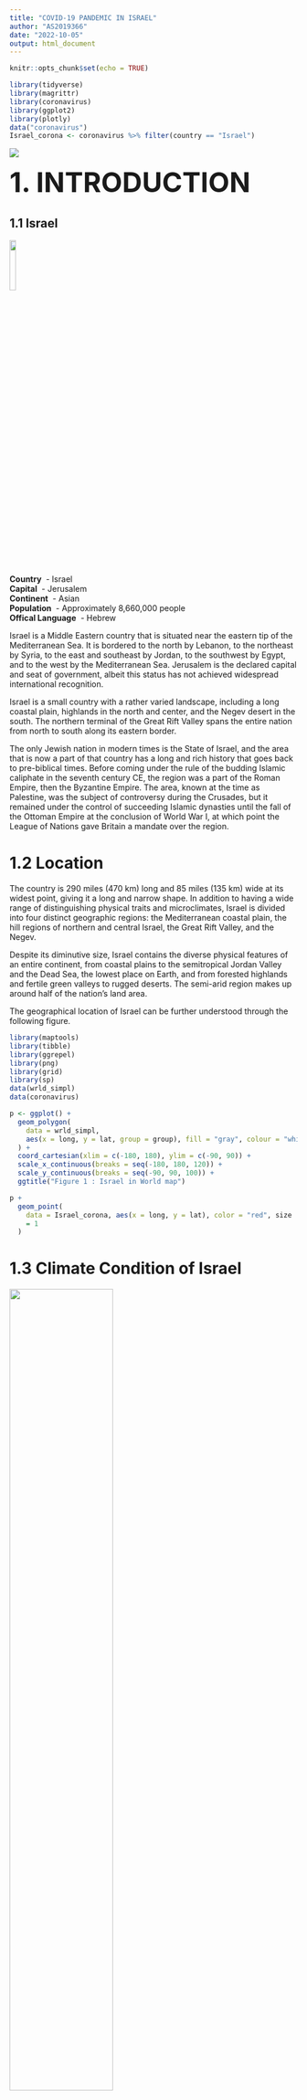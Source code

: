 ---
title: "COVID-19 PANDEMIC IN ISRAEL"
author: "AS2019366"
date: "2022-10-05"
output: html_document
---

```{r setup, include=FALSE}
knitr::opts_chunk$set(echo = TRUE)
```

```{r echo=FALSE, message=FALSE, warning=FALSE}
library(tidyverse)
library(magrittr)
library(coronavirus)
library(ggplot2)
library(plotly)
data("coronavirus")
Israel_corona <- coronavirus %>% filter(country == "Israel")

```


<p align="center">
![](https://www.wwlp.com/wp-content/uploads/sites/26/2020/03/AP717309141425-2-3.jpg)

</p>

 <font size="10"> **1. INTRODUCTION**</font>
 
## 1.1 Israel

![](https://upload.wikimedia.org/wikipedia/commons/thumb/d/d4/Flag_of_Israel.svg/2560px-Flag_of_Israel.svg.png){height=15%, width=15%}
\
**Country** &nbsp;- Israel\
**Capital** &nbsp;- Jerusalem\
**Continent** &nbsp;- Asian\
**Population** &nbsp;- Approximately 8,660,000 people\
**Offical Language** &nbsp;- Hebrew\

Israel is a Middle Eastern country that is situated near the eastern tip of the Mediterranean Sea. It is bordered to the north by Lebanon, to the northeast by Syria, to the east and southeast by Jordan, to the southwest by Egypt, and to the west by the Mediterranean Sea. Jerusalem is the declared capital and seat of government, albeit this status has not achieved widespread international recognition.

Israel is a small country with a rather varied landscape, including a long coastal plain, highlands in the north and center, and the Negev desert in the south. The northern terminal of the Great Rift Valley spans the entire nation from north to south along its eastern border.

The only Jewish nation in modern times is the State of Israel, and the area that is now a part of that country has a long and rich history that goes back to pre-biblical times. Before coming under the rule of the budding Islamic caliphate in the seventh century CE, the region was a part of the Roman Empire, then the Byzantine Empire. The area, known at the time as Palestine, was the subject of controversy during the Crusades, but it remained under the control of succeeding Islamic dynasties until the fall of the Ottoman Empire at the conclusion of World War I, at which point the League of Nations gave Britain a mandate over the region.

# 1.2 Location

The country is 290 miles (470 km) long and 85 miles (135 km) wide at its widest point, giving it a long and narrow shape. In addition to having a wide range of distinguishing physical traits and microclimates, Israel is divided into four distinct geographic regions: the Mediterranean coastal plain, the hill regions of northern and central Israel, the Great Rift Valley, and the Negev.


Despite its diminutive size, Israel contains the diverse physical features of an entire continent, from coastal plains to the semitropical Jordan Valley and the Dead Sea, the lowest place on Earth, and from forested highlands and fertile green valleys to rugged deserts. The semi-arid region makes up around half of the nation's land area.

The geographical location of Israel can be further understood through the following figure.

```{r, echo=FALSE, message=FALSE, warning=FALSE }
library(maptools)
library(tibble)
library(ggrepel)
library(png)
library(grid)
library(sp)
data(wrld_simpl)
data(coronavirus)

p <- ggplot() +
  geom_polygon(
    data = wrld_simpl,
    aes(x = long, y = lat, group = group), fill = "gray", colour = "white"
  ) +
  coord_cartesian(xlim = c(-180, 180), ylim = c(-90, 90)) +
  scale_x_continuous(breaks = seq(-180, 180, 120)) +
  scale_y_continuous(breaks = seq(-90, 90, 100)) +
  ggtitle("Figure 1 : Israel in World map")

p +
  geom_point(
    data = Israel_corona, aes(x = long, y = lat), color = "red", size
    = 1
  )
```
</p>
# 1.3 Climate Condition of Israel
<p align="left">
![](https://i.ytimg.com/vi/CqYPtcvcW-Q/maxresdefault.jpg){heigh=60%, width=60%}
</P>

Israel's climate is characterized by a lot of sunshine and a rainy season from November to April. The total annual precipitation varies from 20-30 inches (50-70 cm) in the north to approximately an inch (2.5 cm) in the far south. The regional climate varies greatly, with hot, humid summers and mild, wet winters on the coastal plain; dry, warm summers and moderately cold winters with rain and sporadic light snow in the hill regions; hot, dry summers and pleasant winters in the Jordan Valley; and semi-arid conditions with warm to hot days and cool nights in the south.

# 1.4 Main Cities of Israel
Since King David established Jerusalem as the capital of his kingdom around three thousand years ago, Jerusalem, the capital of Israel, has been at the center of the Jewish people's national and spiritual life. It is the country's largest city today. It is a flourishing, vibrant metropolis.

The country's industrial, commercial, financial, and cultural activities are centered in Tel Aviv-Yafo, which was established in 1909 as the first Jewish city in modern times.

Since ancient times, people have known Haifa as a coastal town. It is currently a significant port on the Mediterranean and the industrial and commercial hub of northern Israel.

The greatest urban area in the south today is Be'er Sheva, which the Bible refers to as the patriarchs' encampment. For the entire southern region, it offers administrative, economic, health, educational, and cultural services.

# 1.5 COVID-19 pandemic in Israel

The COVID-19 pandemic in Israel is part of the worldwide pandemic of coronavirus disease 2019 (COVID-19) caused by severe acute respiratory syndrome coronavirus 2. Israel's first COVID-19 case was identified on February 21, 2020, when a female citizen tested positive for COVID-19 at the Sheba Medical Center after return from quarantine on the Diamond Princess ship in Japan. On 23 February, a second former Diamond Princess passenger tested positive, and was admitted to a hospital for isolation. The total number of confirmed cases increased to 1,000 within about 30 days, with a doubling time of less than 3 days.

# 1.6 Lockdown status and actions taken by the government
<p align="left">
![](https://reason.org/wp-content/uploads/dreamstime_xl_177999317-scaled.jpg){heigh=60%, width=60%}
</p>

* Prime Minister Benjamin Netanyahu proclaimed a national state of emergency on March 19. Israeli citizens were prohibited from leaving their homes unless it was absolutely essential.

* The government ordered a two-week self-isolation for all visitors, and non-residents and non-citizens who had spent 14 days in South Korea prior to arriving were prohibited. Also, the government ordered the closure of all schools and universities and the partial switch to distance learning.

* All non-essential businesses were required to close. Additionally, employees were required to increase social distance between their coworkers and, if possible, allow them to work from home, while people's ability to move around outside of their homes was severely constrained.

* On April 1, the government intended to impose stricter cautious measures on its inhabitants, including a ban on all public meetings, including prayer quorums of 10 men, a restriction on household outings to two individuals, and a requirement that they constantly wear face masks in public. Every Israeli citizen must now cover their lips and nose when leaving their houses as of April 12. Children under the age of six, persons with emotional, mental, or medical issues that would prevent them from wearing a mask, drivers in their automobiles, people by themselves in a building, and frequent coworkers as long as they keep social distance are the only exceptions.

* On July 1, the Knesset reauthorized ISA mobile phone tracking of infected individuals by enacting the Law to Authorize the ISA to Assist in the National Effort to Contain the Spread of the Novel Coronavirus. On 6 July 2020, following over two weeks of continued increase in the number of new daily cases, Netanyahu announced new social distancing guidelines, approved by the government.

* In December 2020, the number of cases had risen consistently to over 3,000 per day with a test positivity rate of over 5%. A number of nations reported the emergence of new, more contagious COVID-19 strains; around the end of December, Israel reported its first cases of the Alpha variety. In January 2021, the Beta variant's first instances were found. On 24 December 2020, the government declared a third nationwide lockdown, to begin on 27 December 2020.

* Israel reached a vaccination rate of above 50% after the national immunization campaign from late December to April 2021, and 9% of the population recovered from COVID-19, leading to a decrease in new cases and fatalities. The first cases of the Delta variant were found in Israel in April 2021. The first case of the Gamma variant was also discovered in May 2021.

* On 25 June 2021, the requirement for mask indoors was reinstituted due to the rise in cases. On 29 July 2021, the green pass requirement was reinstituted for indoor events with 100 or more participants.

* On 29 July 2021, a third vaccination was approved for persons aged 60 or older due to observed waning efficacy of the Pfizer vaccine to the prevalent Delta variant. The vaccine booster was later approved for all those 12 and older.

* On 8 August 2021, restrictions renewed by the government came into effect to slow the spread of the Delta variant and included expanding proof of vaccine and mask-wearing requirements for some gatherings, and a shift back to more work from home, quarantines, and travel restrictions.

* Israel stopped allowing visitors on November 28, 2021. Israel also provided a list of "red" nations where Israelis were not permitted to travel and began offering a 4th dose of the Pfizer vaccine to those 60 or older on 2 January 2022.




 <font size="10"> **2. EXPLORATARY DATA ANALYSIS**</font>


# 2.1 COVID-19 Statistics of Israel

```{r ,echo=FALSE, message=FALSE, warning=FALSE}

coronavirus$cases <- abs(coronavirus$cases)
coronavirus <- as.data.frame(coronavirus, stringAsFactors = TRUE)
Israel_corona <- coronavirus %>% filter(country == "Israel")
Israel_corona <- Israel_corona %>% mutate(cases = replace(cases, which(cases <0), NA))

Israel_corona <- as.data.frame(Israel_corona)
summary(Israel_corona)


```


### **Israel Daily Confirmed Covid-19 Cases**

```{r ,echo=FALSE, message=FALSE, warning=FALSE}

Israel_corona <- coronavirus %>% filter(country == "Israel")
Israel_corona <- Israel_corona %>% mutate(cases = replace(cases, which(cases <0), 0))

confirmed_Israel_corona <- Israel_corona %>% filter(type=="confirmed")
confirmed_Israel_corona <- confirmed_Israel_corona %>% mutate(cases = replace(cases, which(cases <0), 0))


confirmed_plot <- plot_ly(confirmed_Israel_corona, x= ~date, y=~cases, type = 'scatter', mode = 'lines')
confirmed_plot <- confirmed_plot %>% layout(title = "Figure 2 - Israel: Daily Covid-19 Confirmed Cases",
                                            xaxis = list(title = "Date"),
                                            yaxis = list(title = "Number of cases")) 
confirmed_plot

```

We can clearly see the rise caused by the second Covid wave by which Israel was hit mid of September 2020. There is drastic rise can be seen in 2021 in the month of January, and 2021 in the month of September. When the 2022 comes to begin, in January the highest confirmed covid case rate was measured.  


### **Israel Daily Recovered Covid-19 Cases**

```{r echo=FALSE, message=FALSE, warning=FALSE}
library(tidyverse)
library(magrittr)
library(coronavirus)
library(ggplot2)
library(plotly)
data(coronavirus)

Israel_corona <- coronavirus %>% filter(country == "Israel")
Israel_corona <- Israel_corona %>% mutate(cases = replace(cases, which(cases <0), 0))

recover_Israel_corona <- Israel_corona %>% filter(type=="recovery")
recover_Israel_corona <- recover_Israel_corona %>% mutate(cases = replace(cases, which(cases <0), 0))


recover_plot <- plot_ly(recover_Israel_corona, x= ~date, y=~cases, type = 'scatter', mode = 'lines', color=I("#21FC48"))
recover_plot <- recover_plot %>% layout(title = "Figure 3 - Israel: Daily Covid-19 Recoveries",
                                            xaxis = list(title = "Date"),
                                            yaxis = list(title = "Number of cases")) 
recover_plot

```

When the vaccination programs are being continuously executed, we can see the rise of recovered cases respectively. In 2020 in the month of October, there is a rise of recovered cases. It is approximately 7700 patients. Though the month of January in 2021 Israel managed to come with the highest number of recovered cases.


### **Israel Daily Death Covid-19 Cases**

```{r echo=FALSE, message=FALSE, warning=FALSE}

Israel_corona <- coronavirus %>% filter(country == "Israel")
Israel_corona <- Israel_corona %>% mutate(cases = replace(cases, which(cases <0), 0))

death_Israel_corona <- Israel_corona %>% filter(type=="death")
death_Israel_corona <- death_Israel_corona %>% mutate(cases = replace(cases, which(cases <0), 0))


death_plot <- plot_ly(death_Israel_corona, x= ~date, y=~cases, type = 'scatter', mode = 'lines', color=I("#FC3121"))
death_plot <- death_plot %>% layout(title = "Figure 4 - Israel: Daily Covid-19 Death Cases",
                                            xaxis = list(title = "Date"),
                                            yaxis = list(title = "Number of cases")) 
death_plot

```

The truth that is readily evident in this situation is that since the threat was new, it was difficult for the country to manage and find remedies. But as they moved forward, they were able to reduce the risk in a respectable way. Israel was able to keep the death toll relatively low despite the increase in the number of confirmed cases.


### **Israel Total Active Covid-19 Cases**

```{r ,echo=FALSE, message=FALSE, warning=FALSE}

q1 <- coronavirus %>% filter(country =="Israel")
q2 <- q1 %>% filter(type == "confirmed")
q3 <- q1 %>% filter(type == "death")
q4 <- q1 %>% filter(type == "recovery")
dfff <- data.frame(v1 =cumsum(q2$cases - (q3$cases + q4$cases)),date =q1$date)
    

ggplot(dfff, aes(date, v1, color=I("#FC21DC")), is.na=FALSE) + geom_line() + labs(x="date", y="cases", title = "Figure 5 - Israel: Total Active Cases")

```

According to figure 5, the number of active cases are rise. Again, the exponential increase is observed from the middle of year 2021 onwards. Clearly, we can see that beginning of year 2022, active cases are rapidly increasing.


# 2.2 Local Comparison

This section explores the statistics available for confirmed, recovered, and death covid-19 cases. Here, we have compared the cases between confirmed and death as well as the cases between death and recovered. Finally, we plotted all of the confirmed, recovered, and death cases on a single graph.


### **Comparison between confirmed and deaths**

```{r ,echo=FALSE, message=FALSE, warning=FALSE}

Israel_corona <- coronavirus %>% filter(country == "Israel")
Israel_corona <- Israel_corona %>% mutate(cases = replace(cases, which(cases <0), 0))

s_Israel_corona <- Israel_corona %>% filter(type==c("death", "confirmed"))
s_Israel_corona <- s_Israel_corona %>% mutate(cases = replace(cases, which(cases <0), 0))


ggplot(s_Israel_corona, aes(date, cases, color=type), is.na=FALSE) + geom_line() + labs(x="date", y="cases", title = "Figure 6 - Comparison between confirmed and death cases")


```

Here, we can see that the number of deaths is significantly lower than the number of confirmed cases in Israel. It seems most of the Covid-19 patients have recovered. The reason for that seems to be vaccination programs and government actions.


### **Comparison between death and recovered**

```{r ,echo=FALSE, message=FALSE, warning=FALSE}

Israel_corona <- coronavirus %>% filter(country == "Israel")
Israel_corona <- Israel_corona %>% mutate(cases = replace(cases, which(cases <0), 0))

s_Israel_corona <- Israel_corona %>% filter(type==c("death", "recovery"))
s_Israel_corona <- s_Israel_corona %>% mutate(cases = replace(cases, which(cases <0), 0))


ggplot(s_Israel_corona, aes(date, cases, color=type), is.na=FALSE) + geom_line() + labs(x="date", y="cases", title = "Figure 7 - Comparison between death and recovered cases")


```

According to figure 7, it shows that recovered cases are higher than the death cases. It must be because of the medical treatment, medical facilities and medical officers in Israel.


### **Confirmed, Recovered and Death Cases in Israel**

```{r ,echo=FALSE, message=FALSE, warning=FALSE}

Israel_corona <- coronavirus %>% filter(country == "Israel")
Israel_corona <- Israel_corona %>% mutate(cases = replace(cases, which(cases <0), 0))

s_Israel_corona <- Israel_corona %>% filter(type==c("death", "confirmed","recovery"))
s_Israel_corona <- s_Israel_corona %>% mutate(cases = replace(cases, which(cases <0), 0))


ggplot(s_Israel_corona, aes(date, cases, color=type), is.na=FALSE) + geom_line() + labs(x="date", y="cases", title = "Figure 8 - Confirmed, Recovered and Death Cases in Israel")


```

All the confirmed, recovered and death cases can interpret using one single plot. Here, we can see that after beginning of the year 2022, the daily confirmed cases are highly getting increased. Even confirmed cases are high, their death cases remain at a low level. That is because, the recovered amount has increased slightly day by day.


# 2.3 Comparison with other countries

This section explores the statistics available for Israel with other countries. The countries used for the comparison procedure are Jordan, Iran, Syria. These countries are used for the comparison because, all those countries are within the middle Eastern region along with Israel and furthermore are considered to be neighboring countries of Israel as well.
  
  
### **Confirmed Cases**

```{r ,echo=FALSE, message=FALSE, warning=FALSE}

countryselection <- coronavirus %>% filter(country == c("Israel", "Jordan", "Iran","Syria"))
countryselection_confirm <- countryselection%>% filter(type == "confirmed")

ggplot(countryselection_confirm, aes(date, cases, color=country), is.na=FALSE) + geom_line() + labs(x="date", y="cases", title = "Figure 9 - Daily Confirmed Cases Comparison Among Four Selected Countries")

```

From figure 9 it is evident that the number of daily confirmed cases for Israel is less than Iran but is greater than Syria from beginning of 2020 to end of 2021. Thus, according to the graph, the number of confirmed cases seem to be on the rise for all these four countries in 2022.


### **Recovered Cases**

```{r ,echo=FALSE, message=FALSE, warning=FALSE}

countryselection <- coronavirus %>% filter(country == c("Israel", "Jordan", "Iran","Syria"))
countryselection_confirm <- countryselection%>% filter(type == "recovery")
countryselection_confirm <- countryselection_confirm %>% mutate(cases = replace(cases, which(cases<0),NA))


ggplot(countryselection_confirm, aes(date, cases, color=country), is.na=FALSE) + geom_line() + labs(x="date", y="cases", title = "Figure 10 - Daily Recovered Cases Comparison Among Four Selected Countries")

```

The daily recoveries for Israel and Jordan seem to be quite similar while the number of daily recoveries for Iran shows a significant increase during the year of 2021. Again, when comparing with the Iran, the figure of Syria seem very insignificant. However, this does not mean that the figure of Syria should be ignored. Due to the large scale spread within the Iran the figure of Syria may seem insignificant.


### **Death Cases**

```{r ,echo=FALSE, message=FALSE, warning=FALSE}

countryselection <- coronavirus %>% filter(country == c("Israel", "Jordan", "Iran","Syria"))
countryselection_confirm <- countryselection%>% filter(type == "death")

ggplot(countryselection_confirm, aes(date, cases, color=country), is.na=FALSE) + geom_line() + labs(x="date", y="cases", title = "Figure 11 - Daily Death Cases Comparison Among Four Selected Countries")

```

Figure 11 clearly displays an increase in the number of death cases for Iran. However, the number of death cases within Syria seems to reduce when compared to Israel and Jordan. 




<font size="10"> **3. DISCUSSION AND CONCLUSIONS**</font>


# 3.1 Conclusions

The first human cases of COVID-19, the disease caused by the novel coronavirus causing COVID-19, subsequently named SARS-CoV-2 were first reported by officials in Wuhan City, China, in December 2019. Investigations by Chinese authorities have identified human cases with onset of symptoms in early December 2019. Later it began to spread all over the world affecting 213 countries and territories around the world and 2 international conveyances. 

Israel’s first COVID-19 case was identified on February 21, 2020, when a female citizen tested positive for COVID-19 at the Sheba Medical Center after return from quarantine on the Diamond Princess ship in Japan. Later it began to spread all over the country and the total number of confirmed cases increased to 1,000 within about 30 days, with a doubling time of less than 3 days. Then Israel government took necessary actions to stop the spread of covid 19 virus.

Looking over to the actions taken by the Israel government it is evident that they were taking all the necessary actions to mitigate the situation. But several collapses and wrong decisions taken during the time when corona virus was likely to settle down lead to a drastic increase of active cases. The vaccination program has been able to mitigate the risk by a massive amount. In order to handle the vaccination program efficiently all the health sector works were given prior to native citizens. Though the plotted statistics still indicates an increasing move of active cases, Government has been successfully able to reduce the amount of death cause by Covid-19. Comparing to the other countries selected in the analysis Israel has failed to manage its daily-confirmed Covid cases rate. It might be because of the lack of support given by the people.


# 3.2 Discussion

Based on information from the coronavirus package, this report has been written. For the comparison part Jordan, Iran, and Syria were selected. 

During the analysis process it was found that there was a negative value for recovered cases of Israel. Normally negative cases can occur when there is a change in the counting methodology or data resource, updating new cases or due to errors in the raw data. So, when considering recovered cases it was replaced with zero, so it will satisfy positivity and discrete nature of the number of counts (>0)

The active cases were calculated by taking the summation of each day with the previous one. Therefore, negative cases could occur when there is a drop in the cumulative number of cases with respect to the previous day. As the negative values replace with zero it avoids output of fraction values.




<font size="10"> **4. REFERENCES**</font>

* https://hellor.netlify.app/schedule/
* https://www.britannica.com/place/Israel
* https://www.who.int/emergencies/diseases/novel-coronavirus-2019?adgroupsurvey={adgroupsurvey}&gclid=Cj0KCQjw-fmZBhDtARIsAH6H8qgg_gLZ8V4ceWVHpnu-yjmTILx8kn5kYFvx8tb0vLmwDs7f_Jy3KoUaAh_NEALw_wcB
* https://www.worldometers.info/coronavirus/country/israel/
* https://www.ncbi.nlm.nih.gov/pmc/articles/PMC7595440/
* https://journals.plos.org/plosone/article?id=10.1371/journal.pone.0240393#
* https://r-graph-gallery.com/239-custom-layout-legend-ggplot2.html


